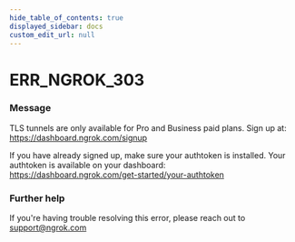 ```yaml
---
hide_table_of_contents: true
displayed_sidebar: docs
custom_edit_url: null
---
```



# ERR_NGROK_303

### Message
TLS tunnels are only available for Pro and Business paid plans.
Sign up at: https://dashboard.ngrok.com/signup

If you have already signed up, make sure your authtoken is installed.
Your authtoken is available on your dashboard: https://dashboard.ngrok.com/get-started/your-authtoken

### Further help
If you're having trouble resolving this error, please reach out to [support@ngrok.com](mailto:support@ngrok.com?subject=Help%20with%20ERR_NGROK_303)


<ErrorDetails error='err_ngrok_303' />
